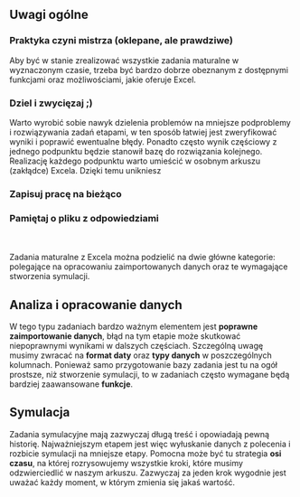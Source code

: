 
## Uwagi ogólne

### Praktyka czyni mistrza (oklepane, ale prawdziwe)
Aby być w stanie zrealizować wszystkie zadania maturalne w wyznaczonym czasie, trzeba być bardzo dobrze obeznanym z dostępnymi
funkcjami oraz możliwościami, jakie oferuje Excel.

### Dziel i zwycięzaj ;)
Warto wyrobić sobie nawyk dzielenia problemów na mniejsze
podproblemy i rozwiązywania zadań etapami, w ten sposób łatwiej jest zweryfikować wyniki i poprawić ewentualne błędy.
Ponadto często wynik częściowy z jednego podpunktu będzie stanowił bazę do rozwiązania kolejnego. <br/>
Realizację każdego podpunktu warto umieścić w osobnym arkuszu (zakłądce) Excela. Dzięki temu unikniesz

### Zapisuj pracę na bieżąco

### Pamiętaj o pliku z odpowiedziami

<br/><br/>
Zadania maturalne z Excela można podzielić na dwie główne kategorie: polegające na opracowaniu zaimportowanych danych oraz te wymagające stworzenia symulacji.

## Analiza i opracowanie danych

W tego typu zadaniach bardzo ważnym elementem jest **poprawne zaimportowanie danych**, błąd na tym etapie może skutkować
niepoprawnymi wynikami w dalszych częściach. Szczególną uwagę musimy zwracać na **format daty** oraz **typy danych**
w poszczególnych kolumnach. Ponieważ samo przygotowanie bazy zadania jest tu na ogół prostsze, niż stworzenie symulacji, to w zadaniach często wymagane będą bardziej zaawansowane **funkcje**.

## Symulacja

Zadania symulacyjne mają zazwyczaj długą treść i opowiadają pewną historię. Najważniejszym etapem jest więc
wyłuskanie danych z polecenia i rozbicie symulacji na mniejsze etapy. Pomocna może być tu strategia **osi czasu**,
na której rozrysowujemy wszystkie kroki, które musimy odzwierciedlić w naszym arkuszu. Zazwyczaj za jeden krok
wygodnie jest uważać każdy moment, w którym zmienia się jakaś wartość.
